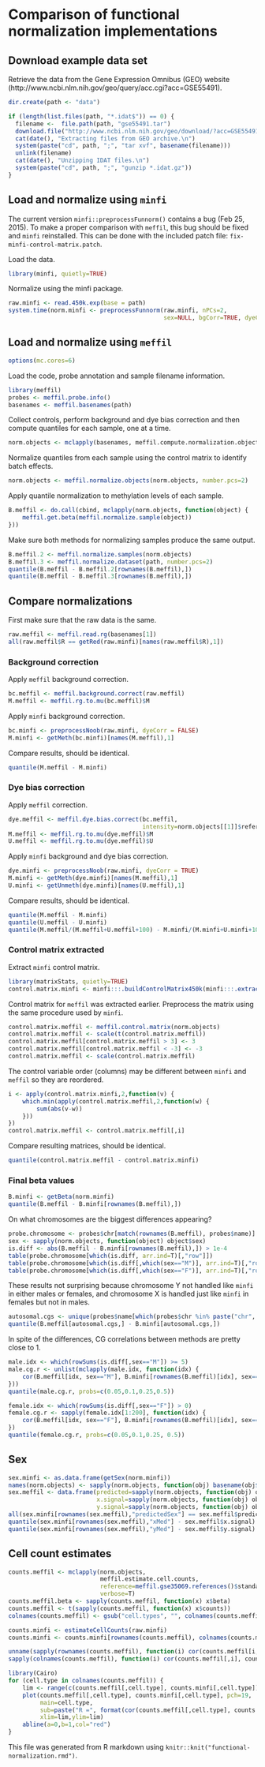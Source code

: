 # Comparison of functional normalization implementations

## Download example data set 

Retrieve the data from the Gene Expression Omnibus (GEO) website
(http://www.ncbi.nlm.nih.gov/geo/query/acc.cgi?acc=GSE55491).

```r
dir.create(path <- "data")

if (length(list.files(path, "*.idat$")) == 0) {
  filename <-  file.path(path, "gse55491.tar")
  download.file("http://www.ncbi.nlm.nih.gov/geo/download/?acc=GSE55491&format=file", filename)
  cat(date(), "Extracting files from GEO archive.\n")
  system(paste("cd", path, ";", "tar xvf", basename(filename)))
  unlink(filename)
  cat(date(), "Unzipping IDAT files.\n")
  system(paste("cd", path, ";", "gunzip *.idat.gz"))
}
```

## Load and normalize using `minfi`

The current version `minfi::preprocessFunnorm()` contains a bug (Feb 25, 2015).
To make a proper comparison with `meffil`, this bug should be fixed
and `minfi` reinstalled.
This can be done with the included patch file: `fix-minfi-control-matrix.patch`.

Load the data.

```r
library(minfi, quietly=TRUE)
```

Normalize using the minfi package.
```r
raw.minfi <- read.450k.exp(base = path)
system.time(norm.minfi <- preprocessFunnorm(raw.minfi, nPCs=2,
                                            sex=NULL, bgCorr=TRUE, dyeCorr=TRUE, verbose=TRUE))
```

## Load and normalize using `meffil`

```r
options(mc.cores=6)
```

Load the code, probe annotation and sample filename information.
```r
library(meffil)
probes <- meffil.probe.info()
basenames <- meffil.basenames(path)
```

Collect controls, perform background and dye bias correction and then
compute quantiles for each sample, one at a time.
```r
norm.objects <- mclapply(basenames, meffil.compute.normalization.object)
```
 
Normalize quantiles from each sample using the control
matrix to identify batch effects.
```r
norm.objects <- meffil.normalize.objects(norm.objects, number.pcs=2)
```

Apply quantile normalization to methylation levels of each sample.
```r
B.meffil <- do.call(cbind, mclapply(norm.objects, function(object) {
    meffil.get.beta(meffil.normalize.sample(object)) 
})) 
```

Make sure both methods for normalizing samples produce the same output.
```r
B.meffil.2 <- meffil.normalize.samples(norm.objects)
B.meffil.3 <- meffil.normalize.dataset(path, number.pcs=2)
quantile(B.meffil - B.meffil.2[rownames(B.meffil),])
quantile(B.meffil - B.meffil.3[rownames(B.meffil),])
```

## Compare normalizations

First make sure that the raw data is the same.
```r
raw.meffil <- meffil.read.rg(basenames[1])
all(raw.meffil$R == getRed(raw.minfi)[names(raw.meffil$R),1])
```

### Background correction

Apply `meffil` background correction.
```r
bc.meffil <- meffil.background.correct(raw.meffil)
M.meffil <- meffil.rg.to.mu(bc.meffil)$M
```

Apply `minfi` background correction.
```r
bc.minfi <- preprocessNoob(raw.minfi, dyeCorr = FALSE)
M.minfi <- getMeth(bc.minfi)[names(M.meffil),1]
```

Compare results, should be identical.
```r
quantile(M.meffil - M.minfi)
```

### Dye bias correction
Apply `meffil` correction.
```r
dye.meffil <- meffil.dye.bias.correct(bc.meffil,
                                      intensity=norm.objects[[1]]$reference.intensity)
M.meffil <- meffil.rg.to.mu(dye.meffil)$M
U.meffil <- meffil.rg.to.mu(dye.meffil)$U
```

Apply `minfi` background and dye bias correction.
```r
dye.minfi <- preprocessNoob(raw.minfi, dyeCorr = TRUE)
M.minfi <- getMeth(dye.minfi)[names(M.meffil),1]
U.minfi <- getUnmeth(dye.minfi)[names(U.meffil),1]
```

Compare results, should be identical.
```r
quantile(M.meffil - M.minfi)
quantile(U.meffil - U.minfi)
quantile(M.meffil/(M.meffil+U.meffil+100) - M.minfi/(M.minfi+U.minfi+100))
```

### Control matrix extracted

Extract `minfi` control matrix.
```r
library(matrixStats, quietly=TRUE)
control.matrix.minfi <- minfi:::.buildControlMatrix450k(minfi:::.extractFromRGSet450k(raw.minfi))
```

Control matrix for `meffil` was extracted earlier.
Preprocess the matrix using the same procedure used by `minfi`.
```r
control.matrix.meffil <- meffil.control.matrix(norm.objects)
control.matrix.meffil <- scale(t(control.matrix.meffil))
control.matrix.meffil[control.matrix.meffil > 3] <- 3
control.matrix.meffil[control.matrix.meffil < -3] <- -3
control.matrix.meffil <- scale(control.matrix.meffil)
```

The control variable order (columns) may be different between `minfi` and `meffil`
so they are reordered.
```r
i <- apply(control.matrix.minfi,2,function(v) {
    which.min(apply(control.matrix.meffil,2,function(w) {
        sum(abs(v-w))
    }))
})
control.matrix.meffil <- control.matrix.meffil[,i]
```

Compare resulting matrices, should be identical.
```r
quantile(control.matrix.meffil - control.matrix.minfi)
```

### Final beta values

```r
B.minfi <- getBeta(norm.minfi)
quantile(B.meffil - B.minfi[rownames(B.meffil),])
```

On what chromosomes are the biggest differences appearing?
```r
probe.chromosome <- probes$chr[match(rownames(B.meffil), probes$name)]
sex <- sapply(norm.objects, function(object) object$sex)
is.diff <- abs(B.meffil - B.minfi[rownames(B.meffil),]) > 1e-4
table(probe.chromosome[which(is.diff, arr.ind=T)[,"row"]])
table(probe.chromosome[which(is.diff[,which(sex=="M")], arr.ind=T)[,"row"]])
table(probe.chromosome[which(is.diff[,which(sex=="F")], arr.ind=T)[,"row"]])
```
These results not surprising
because chromosome Y not handled like `minfi` in either males or females, 
and chromosome X is handled just like `minfi` in females but not in males.

```r
autosomal.cgs <- unique(probes$name[which(probes$chr %in% paste("chr", 1:22, sep=""))])
quantile(B.meffil[autosomal.cgs,] - B.minfi[autosomal.cgs,])
```

In spite of the differences, CG correlations between methods are pretty close to 1.
```r
male.idx <- which(rowSums(is.diff[,sex=="M"]) >= 5)
male.cg.r <- unlist(mclapply(male.idx, function(idx) {
    cor(B.meffil[idx, sex=="M"], B.minfi[rownames(B.meffil)[idx], sex=="M"])
}))
quantile(male.cg.r, probs=c(0.05,0.1,0.25,0.5))

female.idx <- which(rowSums(is.diff[,sex=="F"]) > 0)
female.cg.r <- sapply(female.idx[1:200], function(idx) {
    cor(B.meffil[idx, sex=="F"], B.minfi[rownames(B.meffil)[idx], sex=="F"])
})
quantile(female.cg.r, probs=c(0.05,0.1,0.25, 0.5))
```

## Sex

```r
sex.minfi <- as.data.frame(getSex(norm.minfi))
names(norm.objects) <- sapply(norm.objects, function(obj) basename(obj$basename))
sex.meffil <- data.frame(predicted=sapply(norm.objects, function(obj) obj$sex),
                         x.signal=sapply(norm.objects, function(obj) obj$x.signal),
                         y.signal=sapply(norm.objects, function(obj) obj$y.signal))
all(sex.minfi[rownames(sex.meffil),"predictedSex"] == sex.meffil$predicted)
quantile(sex.minfi[rownames(sex.meffil),"xMed"] - sex.meffil$x.signal)
quantile(sex.minfi[rownames(sex.meffil),"yMed"] - sex.meffil$y.signal)
```

## Cell count estimates

```r
counts.meffil <- mclapply(norm.objects,
                          meffil.estimate.cell.counts,
                          reference=meffil.gse35069.references()$standard,
                          verbose=T)
counts.meffil.beta <- sapply(counts.meffil, function(x) x$beta)
counts.meffil <- t(sapply(counts.meffil, function(x) x$counts))
colnames(counts.meffil) <- gsub("cell.types", "", colnames(counts.meffil))
```

```r
counts.minfi <- estimateCellCounts(raw.minfi)
counts.minfi <- counts.minfi[rownames(counts.meffil), colnames(counts.meffil)]
```

```r
unname(sapply(rownames(counts.meffil), function(i) cor(counts.meffil[i,], counts.minfi[i,])))
sapply(colnames(counts.meffil), function(i) cor(counts.meffil[,i], counts.minfi[,i]))
```

```r
library(Cairo)
for (cell.type in colnames(counts.meffil)) {
    lim <- range(c(counts.meffil[,cell.type], counts.minfi[,cell.type]))
    plot(counts.meffil[,cell.type], counts.minfi[,cell.type], pch=19,
         main=cell.type,
         sub=paste("R =", format(cor(counts.meffil[,cell.type], counts.minfi[,cell.type]), digits=3)),
         xlim=lim,ylim=lim)
    abline(a=0,b=1,col="red")
}
```


This file was generated from R markdown
using `knitr::knit("functional-normalization.rmd")`.
